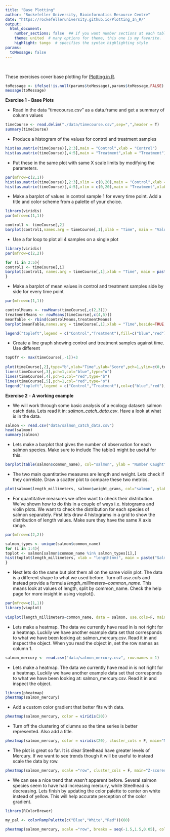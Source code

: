 ```yaml
---
title: "Base Plotting"
author: "Rockefeller University, Bioinformatics Resource Centre"
date: "https://rockefelleruniversity.github.io/Plotting_In_R/"
output: 
  html_document:
    number_sections: false  ## if you want number sections at each table header
    theme: united  # many options for theme, this one is my favorite.
    highlight: tango  # specifies the syntax highlighting style
params:
  toMessage: false
---
```


<p>&nbsp;</p>
These exercises cover base plotting for [Plotting in R](https://rockefelleruniversity.github.io/Plotting_In_R/). 

```r
toMessage <- ifelse(!is.null(params$toMessage),params$toMessage,FALSE)
message(toMessage)
```

**Exercise 1** - **Base Plots**

- Read in the data "timecourse.csv" as a data.frame and get a summary of column values

```r
timeCourse <- read.delim("./data/timecourse.csv",sep=",",header = T) 
summary(timeCourse)
```

- Produce a histogram of the values for control and treatment samples
```r
hist(as.matrix(timeCourse)[,2:3],main = "Control",xlab = "Control")
hist(as.matrix(timeCourse)[,4:5],main = "Treatment",xlab = "Treatment")
```


- Put these in the same plot with same X scale limits by modifying the parameters. 
```r
par(mfrow=c(2,1))
hist(as.matrix(timeCourse)[,2:3],xlim = c(0,20),main = "Control",xlab = "Control")
hist(as.matrix(timeCourse)[,4:5],xlim = c(0,20),main = "Treatment",xlab = "Treatment")
```

- Make a barplot of values in control sample 1 for every time point. Add a title and color scheme from a palette of your choice.
```r
library(viridis)
par(mfrow=c(1,1))

control1 <- timeCourse[,2]
barplot(control1,names.arg = timeCourse[,1],xlab = "Time", main = "Values over Time Course - Control Sample 1", col=viridis(11))

```

- Use a for loop to plot all 4 samples on a single plot
```r
library(viridis)
par(mfrow=c(2,2))

for (i in 2:5){
control1 <- timeCourse[,i]
barplot(control1, names.arg = timeCourse[,1],xlab = "Time", main = paste("Values over Time Course \n",colnames(timeCourse)[i]), col=viridis(11))
}

```


- Make a barplot of mean values in control and treatment samples side by side for every time point
```r
par(mfrow=c(1,1))

controlMeans <- rowMeans(timeCourse[,c(2,3)])
treatmentMeans <- rowMeans(timeCourse[,c(4,5)])
meanTable <- rbind(controlMeans,treatmentMeans)
barplot(meanTable,names.arg = timeCourse[,1],xlab = "Time",beside=TRUE,col=c("blue","red"))

legend("topleft",legend = c("Control","Treatment"),fill=c("blue","red"))

```


- Create a line graph showing control and treatment samples against time. Use different 

```r
topOfY <- max(timeCourse[,-1])+3
 
plot(timeCourse[,2],type="b",xlab="Time",ylab="Score",pch=1,ylim=c(0,topOfY),col="blue") 
lines(timeCourse[,3],pch=1,col="blue",type="o") 
lines(timeCourse[,4],pch=1,col="red",type="b") 
lines(timeCourse[,5],pch=1,col="red",type="o") 
legend("topleft",legend = c("Control","Treatment"),col=c("blue","red"),lwd = 2)
```

**Exercise 2** - **A working example**

- We will work through some basic analysis of a ecology dataset: salmon catch data. Lets read it in: *salmon_catch_data.csv*. Have a look at what is in the data.

```R
salmon <- read.csv("data/salmon_catch_data.csv")
head(salmon)
summary(salmon)
```

- Lets make a barplot that gives the number of observation for each salmon species. Make sure to include The table() might be useful for this. 

```r

barplot(table(salmon$common_name), col="salmon", ylab = "Number Caught", main="Observed Numbers of Salmon Species")
```

- The two main quantitative measures are length and weight. Lets check if they correlate. Draw a scatter plot to compare these two metrics.  

```R

plot(salmon$length_millimeters, salmon$weight_grams, col="salmon", ylab = "Weight (g)", xlab = "Length (mm)", pch=5, main="Correlation between weight and length of salmon", las=2)

```


- For quantitative measures we often want to check their distribution. We've shown how to do this in a couple of ways i.e. histograms and violin plots. We want to check the distribution for each species of salmon separately. First lets draw 4 histograms in a grid to show the distribution of length values. Make sure they have the same X axis range. 

```r
par(mfrow=c(2,2))

salmon_types <- unique(salmon$common_name)
for (i in 1:4){
toplot <- salmon[salmon$common_name %in% salmon_types[i],]
hist(toplot$length_millimeters, xlab = "length(mm)", main = paste("Salmon Length (mm)\n",salmon_types[i]), xlim= c(50,450), col="salmon")
}


```

- Next lets do the same but plot them all on the same violin plot. The data is a different shape to what we used before. Turn off *use.cols* and instead provide a formula *length_millimeters~common_name*. This means look at values of length, split by common_name. Check the help page for more insight in using vioplot().

```r

par(mfrow=c(1,1))
library(vioplot)
 
vioplot(length_millimeters~common_name, data = salmon, use.cols=F, main="Distribution of lengths", col="salmon", cex.axis=0.8)


```

- Lets make a heatmap. The data we currently have read in is not right for a heatmap. Luckily we have another example data set that corresponds to what we have been looking at: salmon_mercury.csv. Read it in and inspect the object. When you read the object in, set the row names as column 1.  

```R

salmon_mercury <- read.csv("data/salmon_mercury.csv", row.names = 1)

```

- Lets make a heatmap. The data we currently have read in is not right for a heatmap. Luckily we have another example data set that corresponds to what we have been looking at: salmon_mercury.csv. Read it in and inspect the object. 

```R
library(pheatmap)
pheatmap(salmon_mercury)

```

- Add a custom color gradient that better fits with data. 

```R

pheatmap(salmon_mercury, color = viridis(20))

```


- Turn off the clustering of clumns so the time series is better represented. Also add a title. 

```R

pheatmap(salmon_mercury, color = viridis(20), cluster_cols = F, main="Mercury levels (ppm) in Salmon species over time")

```

- The plot is great so far. It is clear Steelhead have greater levels of Mercury. If we want to see trends though it will be useful to instead scale the data by row.

```R

pheatmap(salmon_mercury, scale ="row", cluster_cols = F, main="Z-scores of Mercury levels (ppm) in Salmon species over time")

```

- We can see a nice trend that wasn't apparent before. Several salmon species seem to have had increasing mercury, while Steelhead is decreasing. Lets finish by updating the color palette to center on white instead of yellow. This will help accurate perception of the color gradient. 


```R

library(RColorBrewer)

my_pal <- colorRampPalette(c("Blue","White","Red"))(60)

pheatmap(salmon_mercury, scale ="row", breaks = seq(-1.5,1.5,0.05), color = my_pal, cluster_cols = F, main="Z-scores of Mercury levels (ppm) in Salmon species over time")

```